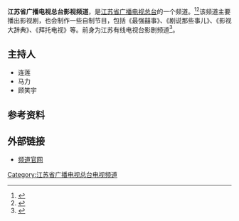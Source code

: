 {{頻道資訊
| 頻道名稱         = 江苏省广播电视总台影视频道
| 所屬國家或地區   = {{CHNML}}
| 總部所在         = {{CHN}}[[江苏省|江苏省]][[南京市|南京市]][[鼓楼区_(南京市)|鼓楼区]][[北京东路|北京东路]]4号
| 播放地區         = 江苏省
| 開播日期         = 1994年12月28日
| 頻道語言         = [[普通话|普通话]]
| 頻道類別         = [[电影|电影]]、[[电视剧|电视剧]]
| 視頻格式         = [[標準畫質電視|SDTV]]（[[576i|576i]] [[縱橫比_(圖像)|16:9]]）<br>[[高画质电视|HDTV]]（[[1080i|1080i]] [[縱橫比_(圖像)|16:9]]）
| 擁有者           = [[江苏省广播电视总台|江苏省广播电视总台]]
| 頻道官方網站     = http://tv.jstv.com/jsys/
| 數位有線電視供應商01 = 江苏有线（徐州、扬州和南通为中广有线）
| 數位有線電視頻道數01 = 视地区而定（部分地区不提供）
| 寬頻電視供應商01 = [[中国电信|中国电信]][[iTV|iTV]]（限江苏地区）
| 寬頻電視頻道數01 = 19频道
| 線上收看網站01   =在线收看
| 線上收看網址01   = [http://live.jstv.com/ 免费观看]
}}

'''江苏省广播电视总台影视频道'''，是[[江苏省广播电视总台|江苏省广播电视总台]]的一个频道。<ref>{{Cite web |url=http://news.sohu.com/20051114/n227489854.shtml |title=最电影、最电视的江苏影视频道 |access-date=2014-06-20 |archive-date=2014-11-29 |archive-url=https://web.archive.org/web/20141129040253/http://news.sohu.com/20051114/n227489854.shtml |dead-url=no }}</ref><ref>{{Cite web |url=http://www.diudou.com/zixun/tv/53932.html |title=江苏影视频道好剧推荐 |access-date=2014-06-20 |archive-date=2019-01-22 |archive-url=https://web.archive.org/web/20190122195525/http://www.diudou.com/zixun/tv/53932.html |dead-url=no }}</ref>该频道主要播出影视剧，也会制作一些自制节目，包括《最强囍事》、《剧说那些事儿》、《影视大辞典》、《拜托电视》等。前身为江苏有线电视台影剧频道<ref>{{cite journal|author=黄书亭|title=有线电视台的技术支撑与管理体制——以江苏有线电视台为例|journal=技术经济与管理研究|date=2011年12月16日|year=2011|volume=8|doi=10.3969/j.issn.1004-292X.2011.08.013}}</ref>。

==主持人==
*连莲
*马力
*顾笑宇

==参考资料==
{{reflist}}

==外部链接==
*[http://tv.jstv.com/jsys/ 频道官网] {{Wayback|url=http://tv.jstv.com/jsys/ |date=20180831001508 }}

{{江苏省广播电视总台}}
[[Category:江苏省广播电视总台电视频道|Category:江苏省广播电视总台电视频道]]